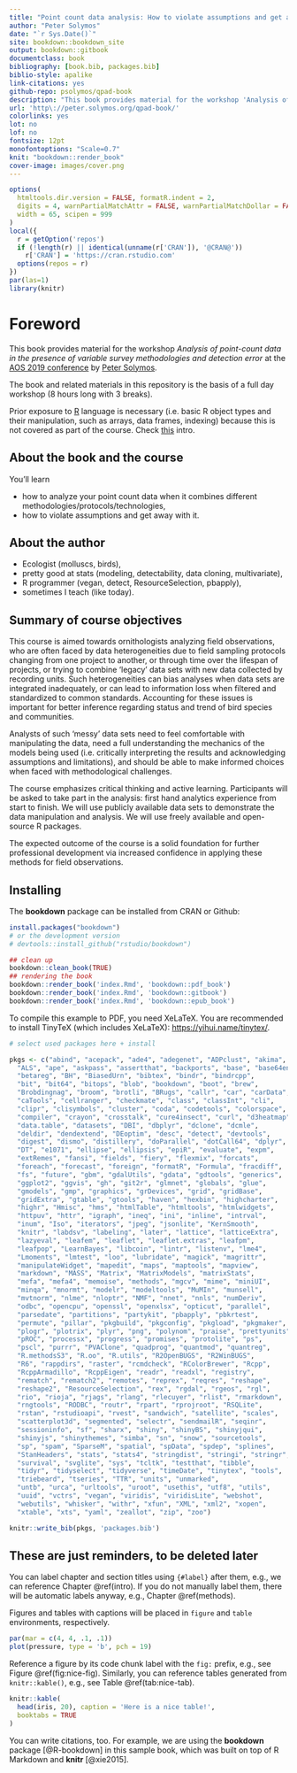 ```yaml
--- 
title: "Point count data analysis: How to violate assumptions and get away with it"
author: "Peter Solymos"
date: "`r Sys.Date()`"
site: bookdown::bookdown_site
output: bookdown::gitbook
documentclass: book
bibliography: [book.bib, packages.bib]
biblio-style: apalike
link-citations: yes
github-repo: psolymos/qpad-book
description: "This book provides material for the workshop 'Analysis of point-count data in the presence of variable survey methodologies and detection error' at the AOS 2019 conference."
url: 'http\://peter.solymos.org/qpad-book/'
colorlinks: yes
lot: no
lof: no
fontsize: 12pt
monofontoptions: "Scale=0.7"
knit: "bookdown::render_book"
cover-image: images/cover.png
---
```


```r
options(
  htmltools.dir.version = FALSE, formatR.indent = 2,
  digits = 4, warnPartialMatchAttr = FALSE, warnPartialMatchDollar = FALSE,
  width = 65, scipen = 999
)
local({
  r = getOption('repos')
  if (!length(r) || identical(unname(r['CRAN']), '@CRAN@'))
    r['CRAN'] = 'https://cran.rstudio.com' 
  options(repos = r)
})
par(las=1)
library(knitr)
```

# Foreword {-}

This book provides material for the workshop
*Analysis of point-count data in the presence of variable survey methodologies and detection error*
at the [AOS 2019 conference](https://amornithmeeting.org/)
by [Peter Solymos](http://peter.solymos.org).

The book and related materials in this repository is the basis of a
full day workshop (8 hours long with 3 breaks).

Prior exposure to [R](https://www.r-project.org/) language is necessary
(i.e. basic R object types and their manipulation, such as arrays, data frames, indexing)
because this is not covered as part of the course.
Check [this](_etc/R-basics.pdf) intro.

## About the book and the course

You'll learn

- how to analyze your point count data when it combines different methodologies/protocols/technologies,
- how to violate assumptions and get away with it.

## About the author

- Ecologist (molluscs, birds),
- pretty good at stats (modeling, detectability, data cloning, multivariate),
- R programmer (vegan, detect, ResourceSelection, pbapply),
- sometimes I teach (like today).

## Summary of course objectives

This course is aimed towards ornithologists analyzing field observations,
who are often faced by data heterogeneities due to
field sampling protocols changing from one project to another,
or through time over the lifespan of projects, or trying to combine
'legacy' data sets with new data collected by recording units.
Such heterogeneities can bias analyses when data sets are integrated
inadequately, or can lead to information loss when filtered and standardized to
common standards. Accounting for these issues is important for better
inference regarding status and trend of bird species and communities.

Analysts of such 'messy' data sets need to feel comfortable
with manipulating the data, need a full understanding the mechanics of the
models being used (i.e. critically interpreting the results and acknowledging
assumptions and limitations), and should be able to make informed choices when
faced with methodological challenges.

The course emphasizes critical thinking and active learning.
Participants will be asked to take part in the analysis:
first hand analytics experience from start to finish.
We will use publicly available data sets to demonstrate the data manipulation
and analysis. We will use freely available and open-source R packages.

The expected outcome of the course is a solid foundation for further
professional development via increased confidence in applying these methods
for field observations.

## Installing

The **bookdown** package can be installed from CRAN or Github:

```r
install.packages("bookdown")
# or the development version
# devtools::install_github("rstudio/bookdown")

## clean up 
bookdown::clean_book(TRUE)
## rendering the book
bookdown::render_book('index.Rmd', 'bookdown::pdf_book')
bookdown::render_book('index.Rmd', 'bookdown::gitbook')
bookdown::render_book('index.Rmd', 'bookdown::epub_book')
```

To compile this example to PDF, you need XeLaTeX. You are recommended to install TinyTeX (which includes XeLaTeX): <https://yihui.name/tinytex/>.

```r
# select used packages here + install

pkgs <- c("abind", "acepack", "ade4", "adegenet", "ADPclust", "akima", 
  "ALS", "ape", "askpass", "assertthat", "backports", "base", "base64enc", 
  "betareg", "BH", "BiasedUrn", "bibtex", "bindr", "bindrcpp", 
  "bit", "bit64", "bitops", "blob", "bookdown", "boot", "brew", 
  "Brobdingnag", "broom", "brotli", "BRugs", "callr", "car", "carData", 
  "caTools", "cellranger", "checkmate", "class", "classInt", "cli", 
  "clipr", "clisymbols", "cluster", "coda", "codetools", "colorspace", 
  "compiler", "crayon", "crosstalk", "cure4insect", "curl", "d3heatmap", 
  "data.table", "datasets", "DBI", "dbplyr", "dclone", "dcmle", 
  "deldir", "dendextend", "DEoptim", "desc", "detect", "devtools", 
  "digest", "dismo", "distillery", "doParallel", "dotCall64", "dplyr", 
  "DT", "e1071", "ellipse", "ellipsis", "epiR", "evaluate", "expm", 
  "extRemes", "fansi", "fields", "fiery", "flexmix", "forcats", 
  "foreach", "forecast", "foreign", "formatR", "Formula", "fracdiff", 
  "fs", "future", "gbm", "gdalUtils", "gdata", "gdtools", "generics", 
  "ggplot2", "ggvis", "gh", "git2r", "glmnet", "globals", "glue", 
  "gmodels", "gmp", "graphics", "grDevices", "grid", "gridBase", 
  "gridExtra", "gtable", "gtools", "haven", "hexbin", "highcharter", 
  "highr", "Hmisc", "hms", "htmlTable", "htmltools", "htmlwidgets", 
  "httpuv", "httr", "igraph", "ineq", "ini", "inline", "intrval", 
  "inum", "Iso", "iterators", "jpeg", "jsonlite", "KernSmooth", 
  "knitr", "labdsv", "labeling", "later", "lattice", "latticeExtra", 
  "lazyeval", "leafem", "leaflet", "leaflet.extras", "leafpm", 
  "leafpop", "LearnBayes", "libcoin", "lintr", "listenv", "lme4", 
  "Lmoments", "lmtest", "loo", "lubridate", "magick", "magrittr", 
  "manipulateWidget", "mapedit", "maps", "maptools", "mapview", 
  "markdown", "MASS", "Matrix", "MatrixModels", "matrixStats", 
  "mefa", "mefa4", "memoise", "methods", "mgcv", "mime", "miniUI", 
  "minqa", "mnormt", "modelr", "modeltools", "MuMIn", "munsell", 
  "mvtnorm", "nlme", "nloptr", "NMF", "nnet", "nnls", "numDeriv", 
  "odbc", "opencpu", "openssl", "openxlsx", "opticut", "parallel", 
  "parsedate", "partitions", "partykit", "pbapply", "pbkrtest", 
  "permute", "pillar", "pkgbuild", "pkgconfig", "pkgload", "pkgmaker", 
  "plogr", "plotrix", "plyr", "png", "polynom", "praise", "prettyunits", 
  "pROC", "processx", "progress", "promises", "protolite", "ps", 
  "pscl", "purrr", "PVAClone", "quadprog", "quantmod", "quantreg", 
  "R.methodsS3", "R.oo", "R.utils", "R2OpenBUGS", "R2WinBUGS", 
  "R6", "rappdirs", "raster", "rcmdcheck", "RColorBrewer", "Rcpp", 
  "RcppArmadillo", "RcppEigen", "readr", "readxl", "registry", 
  "rematch", "rematch2", "remotes", "reprex", "reqres", "reshape", 
  "reshape2", "ResourceSelection", "rex", "rgdal", "rgeos", "rgl", 
  "rio", "rioja", "rjags", "rlang", "rlecuyer", "rlist", "rmarkdown", 
  "rngtools", "RODBC", "routr", "rpart", "rprojroot", "RSQLite", 
  "rstan", "rstudioapi", "rvest", "sandwich", "satellite", "scales", 
  "scatterplot3d", "segmented", "selectr", "sendmailR", "seqinr", 
  "sessioninfo", "sf", "sharx", "shiny", "shinyBS", "shinyjqui", 
  "shinyjs", "shinythemes", "simba", "sn", "snow", "sourcetools", 
  "sp", "spam", "SparseM", "spatial", "spData", "spdep", "splines", 
  "StanHeaders", "stats", "stats4", "stringdist", "stringi", "stringr", 
  "survival", "svglite", "sys", "tcltk", "testthat", "tibble", 
  "tidyr", "tidyselect", "tidyverse", "timeDate", "tinytex", "tools", 
  "triebeard", "tseries", "TTR", "units", "unmarked", 
  "untb", "urca", "urltools", "uroot", "usethis", "utf8", "utils", 
  "uuid", "vctrs", "vegan", "viridis", "viridisLite", "webshot", 
  "webutils", "whisker", "withr", "xfun", "XML", "xml2", "xopen", 
  "xtable", "xts", "yaml", "zeallot", "zip", "zoo")

knitr::write_bib(pkgs, 'packages.bib')
```


## These are just reminders, to be deleted later

You can label chapter and section titles using `{#label}` after them, e.g., we can reference Chapter \@ref(intro). If you do not manually label them, there will be automatic labels anyway, e.g., Chapter \@ref(methods).

Figures and tables with captions will be placed in `figure` and `table` environments, respectively.

```r
par(mar = c(4, 4, .1, .1))
plot(pressure, type = 'b', pch = 19)
```

Reference a figure by its code chunk label with the `fig:` prefix, e.g., see Figure \@ref(fig:nice-fig). Similarly, you can reference tables generated from `knitr::kable()`, e.g., see Table \@ref(tab:nice-tab).

```r
knitr::kable(
  head(iris, 20), caption = 'Here is a nice table!',
  booktabs = TRUE
)
```

You can write citations, too. For example, we are using the **bookdown** package [@R-bookdown] in this sample book, which was built on top of R Markdown and **knitr** [@xie2015].

